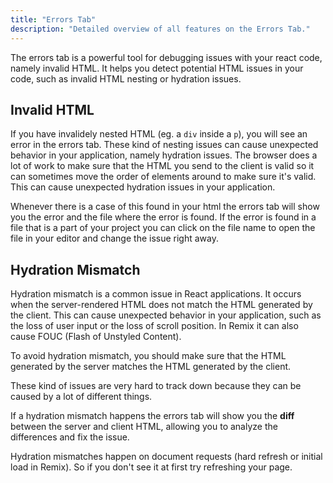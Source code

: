 ```yaml
---
title: "Errors Tab" 
description: "Detailed overview of all features on the Errors Tab."
---
```



The errors tab is a powerful tool for debugging issues with your react code, namely invalid HTML.
It helps you detect potential HTML issues in your code, such as invalid HTML nesting or hydration issues.

## Invalid HTML

If you have invalidely nested HTML (eg. a `div` inside a `p`), you will see an error in the errors tab.
These kind of nesting issues can cause unexpected behavior in your application, namely hydration issues.
The browser does a lot of work to make sure that the HTML you send to the client is valid so it can
sometimes move the order of elements around to make sure it's valid. This can cause unexpected hydration
issues in your application.

Whenever there is a case of this found in your html the errors tab will show you the error and the file
where the error is found. If the error is found in a file that is a part of your project you can click on the
file name to open the file in your editor and change the issue right away.

## Hydration Mismatch

Hydration mismatch is a common issue in React applications. It occurs when the server-rendered HTML does not match the 
HTML generated by the client. This can cause unexpected behavior in your application, 
such as the loss of user input or the loss of scroll position. In Remix it can also cause FOUC (Flash of Unstyled Content).

To avoid hydration mismatch, you should make sure that the HTML generated by the server matches the HTML generated by 
the client.

These kind of issues are very hard to track down because they can be caused by a lot of different things.

If a hydration mismatch happens the errors tab will show you the **diff** between the server and client HTML, allowing 
you to analyze the differences and fix the issue.

<Info>
Hydration mismatches happen on document requests (hard refresh or initial load in Remix). So if you don't see it at first
try refreshing your page.
</Info>